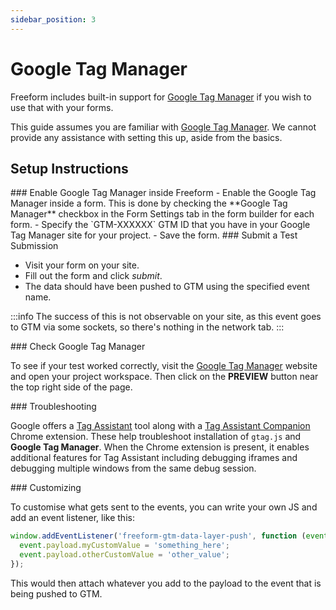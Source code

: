 ```yaml
---
sidebar_position: 3
---
```




# Google Tag Manager

Freeform includes built-in support for [Google Tag Manager](https://tagmanager.google.com/) if you wish to use that with your forms.

This guide assumes you are familiar with [Google Tag Manager](https://tagmanager.google.com/). We cannot provide any assistance with setting this up, aside from the basics.

## Setup Instructions

<VerticalStepWrapper>
<StepMarkdown>
### Enable Google Tag Manager inside Freeform
- Enable the Google Tag Manager inside a form. This is done by checking the **Google Tag Manager** checkbox in the Form Settings tab in the form builder for each form.
- Specify the `GTM-XXXXXX` GTM ID that you have in your Google Tag Manager site for your project.
- Save the form.

<Photo img={GTMPhoto} alt="Range Slider" />

</StepMarkdown>
<StepMarkdown>
### Submit a Test Submission

- Visit your form on your site.
- Fill out the form and click _submit_.
- The data should have been pushed to GTM using the specified event name.

:::info
The success of this is not observable on your site, as this event goes to GTM via some sockets, so there's nothing in the network tab.
:::

</StepMarkdown>
<StepMarkdown>
### Check Google Tag Manager

To see if your test worked correctly, visit the [Google Tag Manager](https://tagmanager.google.com/) website and open your project workspace. Then click on the **PREVIEW** button near the top right side of the page.

<Photo img={GTMCheckPhoto} alt="Range Slider" />
</StepMarkdown>
<StepMarkdown>
### Troubleshooting

Google offers a [Tag Assistant](https://tagassistant.google.com/) tool along with a [Tag Assistant Companion](https://chrome.google.com/webstore/detail/tag-assistant-companion/jmekfmbnaedfebfnmakmokmlfpblbfdm) Chrome extension. These help troubleshoot installation of `gtag.js` and **Google Tag Manager**. When the Chrome extension is present, it enables additional features for Tag Assistant including debugging iframes and debugging multiple windows from the same debug session.

</StepMarkdown>
<StepMarkdown>
### Customizing

To customise what gets sent to the events, you can write your own JS and add an event listener, like this:

```js showLineNumbers
window.addEventListener('freeform-gtm-data-layer-push', function (event) {
  event.payload.myCustomValue = 'something_here';
  event.payload.otherCustomValue = 'other_value';
});
```

This would then attach whatever you add to the payload to the event that is being pushed to GTM.

</StepMarkdown>

</VerticalStepWrapper>
